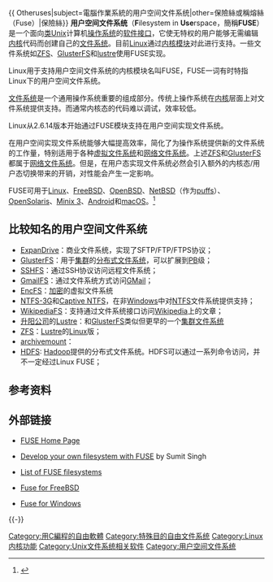 {{ Otheruses|subject=電腦作業系統的用户空间文件系统|other=保險絲或稱熔絲（Fuse）|保險絲}}
{{NoteTA|G1=IT|G2=FL}}
{{Refimprove|time=2017-03-02T02:25:11+00:00}}
{{Infobox software
| name                   = Filesystem in Userspace
| logo                   =
| screenshot             = [[File:FUSE_structure.svg|280px]]
| caption                = FUSE工作流程图
| developer              =
| latest release version = 3.10.4
| latest release date    = {{Start date and age|2021|06|09|df=yes}}
| latest preview version = 
| latest preview date    = 
| programming language   = [[C语言|C]]
| operating system       = [[类Unix|类Unix]]
| genre                  = [[文件系统|文件系统]][[软件驱动程序|软件驱动程序]]
| license                = 内核部分为[[GPL|GPL]]，Libfuse为[[LGPL|LGPL]]，FreeBSD上为[[BSD_licenses#2-clause|Simplified BSD]]，OpenBSD上为[[ISC_license|ISC license]]
| website                = {{URL|https://github.com/libfuse/libfuse}}
}}
'''用户空间文件系统'''（'''F'''ilesystem in '''Use'''rspace，簡稱'''FUSE'''）是一个面向[[类Unix|类Unix]]计算机[[操作系统|操作系统]]的[[应用程序接口|软件接口]]，它使无特权的用户能够无需编辑[[内核|内核]]代码而创建自己的[[文件系统|文件系统]]。目前[[Linux|Linux]]通过[[可載入核心模組|内核模块]]对此进行支持。一些文件系统如[[ZFS|ZFS]]、[[GlusterFS|GlusterFS]]和[[lustre|lustre]]使用FUSE实现。

Linux用于支持用户空间文件系统的内核模块名叫FUSE，FUSE一词有时特指Linux下的用户空间文件系统。

[[文件系统|文件系统]]是一个通用操作系统重要的组成部分。传统上操作系统在[[内核|内核]]层面上对文件系统提供支持。而通常内核态的代码难以调试，效率较低。

Linux从2.6.14版本开始通过FUSE模块支持在用户空间实现文件系统。

在用户空间实现文件系统能够大幅提高效率，简化了为操作系统提供新的文件系统的工作量，特别适用于各种[[虚拟文件系统|虚拟文件系统]]和[[网络文件系统|网络文件系统]]。上述[[ZFS|ZFS]]和[[GlusterFS|GlusterFS]]都属于[[网络文件系统|网络文件系统]]。但是，在用户态实现文件系统必然会引入额外的内核态/用户态切换带来的开销，对性能会产生一定影响。

FUSE可用于[[Linux|Linux]]、[[FreeBSD|FreeBSD]]、[[OpenBSD|OpenBSD]]、[[NetBSD|NetBSD]]（作为[[PUFFS_(NetBSD)|puffs]]）、[[OpenSolaris|OpenSolaris]]、[[Minix_3|Minix 3]]、[[Android|Android]]和[[macOS|macOS]]。<ref>{{cite web|url=http://osxfuse.github.io/|title=Home - FUSE for OS X|publisher=|access-date=2017-03-02|archive-url=https://web.archive.org/web/20170115175728/https://osxfuse.github.io/|archive-date=2017-01-15|dead-url=yes}}</ref>

== 比较知名的用户空间文件系统 ==

* [[ExpanDrive|ExpanDrive]]：商业文件系统，实现了SFTP/FTP/FTPS协议；
* [[GlusterFS|GlusterFS]]：用于[[计算机集群|集群]]的[[分布式文件系统|分布式文件系统]]，可以扩展到[[拍字节|PB]]级；
* [[SSHFS|SSHFS]]：通过SSH协议访问远程文件系统；
* [[GmailFS|GmailFS]]：通过文件系统方式访问[[GMail|GMail]]；
* [[EncFS|EncFS]]：[[加密|加密]]的虚拟文件系统
* [[NTFS-3G|NTFS-3G]]和[[Captive_NTFS|Captive NTFS]]，在非[[Windows|Windows]]中对[[NTFS|NTFS]]文件系统提供支持；
* [[WikipediaFS|WikipediaFS]]：支持通过文件系统接口访问[[Wikipedia|Wikipedia]]上的文章；
* [[Sun_Microsystems|升阳公司]]的[[Lustre|Lustre]]：和[[GlusterFS|GlusterFS]]类似但更早的一个[[集群|集群]][[文件系统|文件系统]]
* [[ZFS|ZFS]]：[[Lustre|Lustre]]的[[Linux|Linux]]版；
* [[archivemount|archivemount]]：
* [[HDFS|HDFS]]: [[Hadoop|Hadoop]]提供的分布式文件系统。HDFS可以通过一系列命令访问，并不一定经过Linux FUSE；

==参考资料==
{{reflist}}

== 外部链接 ==
* {{en}}[http://fuse.sourceforge.net/ FUSE Home Page]{{Wayback|url=http://fuse.sourceforge.net/ |date=20090228033851 }}
* {{en}}[http://www.ibm.com/developerworks/linux/library/l-fuse/ Develop your own filesystem with FUSE]{{Wayback|url=http://www.ibm.com/developerworks/linux/library/l-fuse/ |date=20090201073428 }} by Sumit Singh
* {{en}}[https://web.archive.org/web/20090303111857/http://apps.sourceforge.net/mediawiki/fuse/index.php?title=FileSystems List of FUSE filesystems]
* {{en}}[https://web.archive.org/web/20070411043200/http://fuse4bsd.creo.hu/ Fuse for FreeBSD]
* {{en}}[https://web.archive.org/web/20090214194341/http://fuse4win.4host.ru/ Fuse for Windows]

{{-}}
{{Filesystem}}

[[Category:用C編程的自由軟體|Category:用C編程的自由軟體]]
[[Category:特殊目的自由文件系统|Category:特殊目的自由文件系统]]
[[Category:Linux内核功能|Category:Linux内核功能]]
[[Category:Unix文件系统相关软件|Category:Unix文件系统相关软件]]
[[Category:用户空间文件系统|Category:用户空间文件系统]]